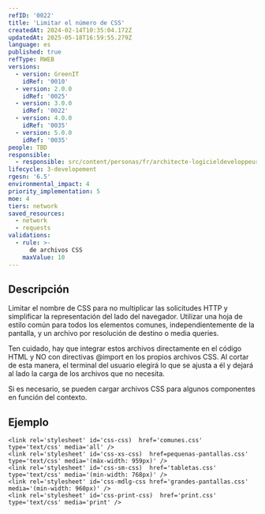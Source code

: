```yaml
---
refID: '0022'
title: 'Limitar el número de CSS'
createdAt: 2024-02-14T10:35:04.172Z
updatedAt: 2025-05-18T16:59:55.279Z
language: es
published: true
refType: RWEB
versions:
  - version: GreenIT
    idRef: '0010'
  - version: 2.0.0
    idRef: '0025'
  - version: 3.0.0
    idRef: '0022'
  - version: 4.0.0
    idRef: '0035'
  - version: 5.0.0
    idRef: '0035'
people: TBD
responsible:
  - responsible: src/content/personas/fr/architecte-logicieldeveloppeur.mdx
lifecycle: 3-developement
rgesn: '6.5'
environmental_impact: 4
priority_implementation: 5
moe: 4
tiers: network
saved_resources:
  - network
  - requests
validations:
  - rule: >-
      de archivos CSS
    maxValue: 10
---
```


## Descripción

Limitar el nombre de CSS para no multiplicar las solicitudes HTTP y simplificar la representación del lado del navegador. Utilizar una hoja de estilo común para todos los elementos comunes, independientemente de la pantalla, y un archivo por resolución de destino o media queries.

Ten cuidado, hay que integrar estos archivos directamente en el código HTML y NO con directivas @import en los propios archivos CSS. Al cortar de esta manera, el terminal del usuario elegirá lo que se ajusta a él y dejará al lado la carga de los archivos que no necesita.

Si es necesario, se pueden cargar archivos CSS para algunos componentes en función del contexto.

## Ejemplo

```
<link rel='stylesheet' id='css-css)  href='comunes.css' type='text/css' media='all' />
<link rel='stylesheet' id='css-xs-css)  href=pequenas-pantallas.css' type='text/css' media='(máx-width: 959px)' />
<link rel='stylesheet' id='css-sm-css)  href='tabletas.css' type='text/css' media='(min-width: 768px)' />
<link rel='stylesheet' id='css-mdlg-css href='grandes-pantallas.css' media='(min-width: 960px)' />
<link rel='stylesheet' id='css-print-css)  href='print.css' type='text/css' media='print' />
```


